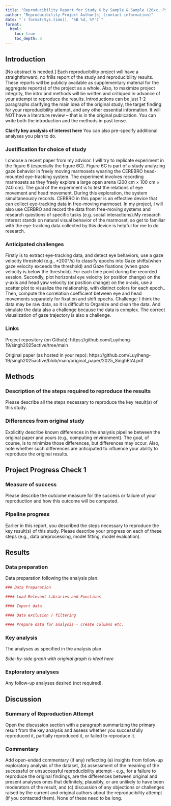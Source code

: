 ```yaml
---
title: "Reproducibility Report for Study X by Sample & Sample (20xx, Psychological Science)"
author: "Reproducibility Project Author[s] (contact information)"
date: "`r format(Sys.time(), '%B %d, %Y')`"
format:
  html:
    toc: true
    toc_depth: 3
---
```


<!-- Reproducibility reports should all use this template to standardize reporting across projects. These reports will be public supplementary materials that accompany the summary report(s) of the aggregate results. -->

## Introduction

[No abstract is needed.]  Each reproducibility project will have a straightforward, no frills report of the study and reproducibility results. These reports will be publicly available as supplementary material for the aggregate report(s) of the project as a whole.  Also, to maximize project integrity, the intro and methods will be written and critiqued in advance of your attempt to reproduce the results. Introductions can be just 1-2 paragraphs clarifying the main idea of the original study, the target finding for your reproducibility attempt, and any other essential information.  It will NOT have a literature review -- that is in the original publication. You can write both the introduction and the methods in past tense.  

**Clarify key analysis of interest here**  You can also pre-specify additional analyses you plan to do.

### Justification for choice of study

I choose a recent paper from my advisor. I will try to replicate experiment in the figure 6 (especially the figure 6C). Figure 6C is part of a study analyzing gaze behavior in freely moving marmosets wearing the CEREBRO head-mounted eye-tracking system. The experiment involves recording marmosets as they freely explore a large open arena (200 cm × 100 cm × 240 cm). The goal of the experiment is to test the relations of eye movement and head movement. During this exploration, the system simultaneously records. CERBRO in this paper is an effective device that can collect eye-tracking data in free-moving marmoset. In my project, I will also use CERBRO and record the data from free-moving systems and research questions of specific tasks (e.g. social interactions).My research interest stands on natural visual behavior of the marmoset, so get to familiar with the eye-tracking data collected by this device is helpful for me to do research. 

### Anticipated challenges

Firstly is to extract eye-tracking data, and detect eye behaviors,  use a gaze velocity threshold (e.g., ±200°/s) to classify epochs into Gaze shifts(when gaze velocity exceeds the threshold) and Gaze fixations (when gaze velocity is below the threshold). For each time point during the recorded session. Secondly, plot horizontal eye velocity (or position change) on the y-axis and head yaw velocity (or position change) on the x-axis, use a scatter plot to visualize the relationship, with distinct colors for each epoch.. Then, compute the correlation coefficient between eye and head movements separately for fixation and shift epochs.
Challenge: I think the data may be raw data, so it is difficult to Organize and clean the data. And simulate the data also a challenge because the data is complex. The correct visualization of gaze trajectory is also a challenge. 

### Links

Project repository (on Github): https://github.com/Luyiheng-19/singh2025active/tree/main

Original paper (as hosted in your repo): https://github.com/Luyiheng-19/singh2025active/blob/main/original_paper/2025_SinghEtAl.pdf

## Methods

### Description of the steps required to reproduce the results

Please describe all the steps necessary to reproduce the key result(s) of this study. 

### Differences from original study

Explicitly describe known differences in the analysis pipeline between the original paper and yours (e.g., computing environment). The goal, of course, is to minimize those differences, but differences may occur. Also, note whether such differences are anticipated to influence your ability to reproduce the original results.

## Project Progress Check 1

### Measure of success

Please describe the outcome measure for the success or failure of your reproduction and how this outcome will be computed.


### Pipeline progress

Earlier in this report, you described the steps necessary to reproduce the key result(s) of this study. Please describe your progress on each of these steps (e.g., data preprocessing, model fitting, model evaluation).


## Results

### Data preparation

Data preparation following the analysis plan.
	
```r
### Data Preparation

#### Load Relevant Libraries and Functions

#### Import data

#### Data exclusion / filtering

#### Prepare data for analysis - create columns etc.
```

### Key analysis

The analyses as specified in the analysis plan.  

*Side-by-side graph with original graph is ideal here*

### Exploratory analyses

Any follow-up analyses desired (not required).  

## Discussion

### Summary of Reproduction Attempt

Open the discussion section with a paragraph summarizing the primary result from the key analysis and assess whether you successfully reproduced it, partially reproduced it, or failed to reproduce it.  

### Commentary

Add open-ended commentary (if any) reflecting (a) insights from follow-up exploratory analysis of the dataset, (b) assessment of the meaning of the successful or unsuccessful reproducibility attempt - e.g., for a failure to reproduce the original findings, are the differences between original and present analyses ones that definitely, plausibly, or are unlikely to have been moderators of the result, and (c) discussion of any objections or challenges raised by the current and original authors about the reproducibility attempt (if you contacted them).  None of these need to be long.
